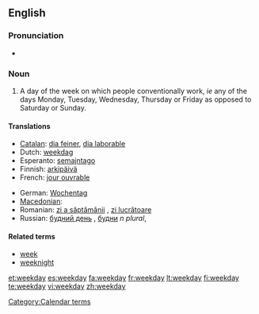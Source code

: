 ==English==

===Pronunciation===
* {{audio|en-us-weekday.ogg|Audio (US)}}

===Noun===
{{en-noun}}

# A day of the week on which people conventionally work, ''ie'' any of the days Monday, Tuesday, Wednesday, Thursday or Friday as opposed to Saturday or Sunday.

====Translations====
{{trans-top|weekday}}
* [[Catalan]]: [[dia feiner]], [[dia laborable]]
* Dutch: [[weekdag]] {{m}}
* Esperanto: [[semajntago]]
* Finnish: [[arkipäivä]]
* French: [[jour ouvrable]] {{m}}
{{trans-mid}}
* German: [[Wochentag]] {{m}}
* [[Macedonian]]: {{t|mk|делник|m|tr=délnik|sc=Cyrl}}
* Romanian: [[zi a săptămânii]] {{f}}, [[zi lucrătoare]] {{f}}
* Russian: [[будний день]] {{m}}, [[будни]] ''n plural'',  {{t|ru|рабочий день|m|sc=Cyrl}}
{{trans-bottom}}

====Related terms====
* [[week]]
* [[weeknight]]

[[Category:Calendar terms]]

[[et:weekday]]
[[es:weekday]]
[[fa:weekday]]
[[fr:weekday]]
[[lt:weekday]]
[[fi:weekday]]
[[te:weekday]]
[[vi:weekday]]
[[zh:weekday]]